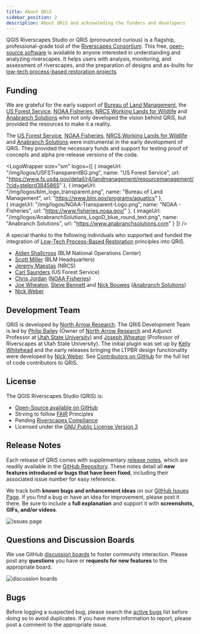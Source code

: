```yaml
---
title: About QRiS
sidebar_position: 2
description: About QRiS and acknowleding the funders and developers
---
```


QGIS Riverscapes Studio or QRiS (pronounced curious) is a flagship, professional-grade tool of the [Riverscapes Consortium](http://riverscapes.net). This free, [open-source software](https://github.com/Riverscapes/QRiS) is available to anyone interested in understanding and analyzing riverscapes. It helps users with analysis, monitoring, and assessment of riverscapes, and the preparation of designs and as-builts for [low-tech process-based restoration projects](http://lowtechpbr.restoration.usu.edu/resources/Topics/04_Design/). 

## Funding

We are grateful for the early support of [Bureau of Land Management](https://www.blm.gov/programs/aquatics), the [US Forest Service](https://www.fs.usda.gov/detail/r4/landmanagement/resourcemanagement/?cid=stelprd3845865), [NOAA Fisheries](https://www.fisheries.noaa.gov/about/northwest-fisheries-science-center), [NRCS Working Lands for Wildlife](https://www.nrcs.usda.gov/wps/portal/nrcs/detail/national/programs/initiatives/?cid=stelprdb1046975) and [Anabranch Solutions](https://anabranchsolutons.com) who not only developed the vision behind QRiS, but provided the resources to make it a reality.   

The [US Forest Service](https://www.fs.usda.gov/detail/dr4/landmanagement/resourcemanagement/?cid=stelprd3845865), [NOAA Fisheries](https://www.fisheries.noaa.gov/about/northwest-fisheries-science-center), [NRCS Working Lands for Wildlife](https://www.nrcs.usda.gov/wps/portal/nrcs/detail/national/programs/initiatives/?cid=stelprdb1046975) and [Anabranch Solutions](https://anabranchsolutons.com) were instrumental in the early development of QRiS. They provided the necessary funds and support for testing proof of concepts and alpha pre-release versions of the code.     

<LogoWrapper
  size="sm"
  logos={[
   {
     imageUrl: "/img/logos/USFSTransparentBG.png",
     name: "US Forest Service",
     url: "https://www.fs.usda.gov/detail/r4/landmanagement/resourcemanagement/?cid=stelprd3845865"
    },
    {
     imageUrl: "/img/logos/blm_logo_transparent.png",
     name: "Bureau of Land Management",
     url: "https://www.blm.gov/programs/aquatics"
    },  
    {
     imageUrl: "/img/logos/NOAA-Transparent-Logo.png",
     name: "NOAA - Fisheries",
     url: "https://www.fisheries.noaa.gov/"
    },
     {
     imageUrl: "/img/logos/AnabranchSolutions_LogoD_blue_round_text.png",
     name: "Anabranch Solutions",
     url: "https://www.anabranchsolutions.com"
    }
  ]}
/>

A special thanks to the following individuals who supported and funded the integration of [Low-Tech Process-Based Restoration](http://lowtechpbr.restoration.usu.edu/) principles into QRiS.      
- [Alden Shallcross](https://www.researchgate.net/profile/Alden-Shallcross) (BLM National Operations Center)
- [Scott Miller](https://scholar.google.com/citations?user=JsXtmykAAAAJ&hl=en) (BLM Headquarters)
- [Jeremy Maestas](https://www.researchgate.net/profile/Jeremy_Maestas) (NRCS)
- [Carl Saunders](https://www.researchgate.net/profile/W-Saunders)   (US Forest Service)
- [Chris Jordan](https://www.researchgate.net/profile/Chris-Jordan-7) ([NOAA Fisheries](https://www.fisheries.noaa.gov/about/northwest-fisheries-science-center))
- [Joe Wheaton](https://www.researchgate.net/profile/Joseph_Wheaton), [Steve Bennett](https://www.researchgate.net/profile/Stephen_Bennett8) and [Nick Bouwes](https://www.researchgate.net/profile/Nick_Bouwes) ([Anabranch Solutions](https://anabranchsolutons.com))
- [Nick Weber](https://www.researchgate.net/profile/Nick_Weber2)

## Development Team

QRiS is developed by [North Arrow Research](http://northarrowresearch.com). The QRiS Development Team is led by [Philip Bailey](https://www.researchgate.net/profile/Philip-Bailey-2) (Owner of [North Arrow Research](http://northarrowresearch.com) and Adjunct Professor at [Utah State University](https://qcnr.usu.edu/wats/)) and [Joseph Wheaton](http://joewheaton.org) (Professor of Riverscapes at Utah State University). The initial plugin was set up by [Kelly Whitehead](https://github.com/KellyMWhitehead) and the early releases bringing the LTPBR design functionality were developed by [Nick Weber](https://github.com/nick4rivers). See [Contributors on GitHub](https://github.com/Riverscapes/QRiS/graphs/contributors) for the full list of code contributors to QRiS. 

## License

The QGIS Riverscapes Studio (QRiS) is:

- [Open-Source available on GitHub](https://github.com/Riverscapes/QRiS)
- Strving to follow [FAIR](https://force11.org/info/the-fair-data-principles/) Principles
- Pending [Riverscapes Compliance](https://riverscapes.net/Tools/#tools-pending-riverscapes-compliance) 
- Licensed under the [GNU Public License Version 3](https://github.com/Riverscapes/QRiS/blob/docs/LICENSE)

## Release Notes

Each release of QRiS comes with supplementary [release notes](https://github.com/Riverscapes/QRiS/releases), which are readily available in the [GitHub Repository](https://github.com/Riverscapes/QRiS/releases). These notes detail all **new features introduced or bugs that have been fixed**, including their associated issue number for easy reference.  

We track both **known bugs and enhancement ideas** on our [GitHub Issues Page](https://github.com/Riverscapes/QRiS/issues). If you find a bug or have an idea for improvement, please post it there. Be sure to include a **full explanation** and support it with **screenshots, GIFs, and/or videos**.

![issues page](/images/Bugs_Features_Image_1.png)

## Questions and Discussion Boards

We use GitHub [discussion boards](https://github.com/Riverscapes/QRiS/discussions) to foster community interaction. Please post any **questions** you have or **requests for new features** to the appropriate board.

![discussion boards](/images/Bugs_Features_Image_2.png)

## Bugs

Before logging a suspected bug, please search the [active bugs](https://github.com/Riverscapes/QRiS/issues) list before doing so to avoid duplicates. If you have more information to report, please post a comment to the appropriate issue.
